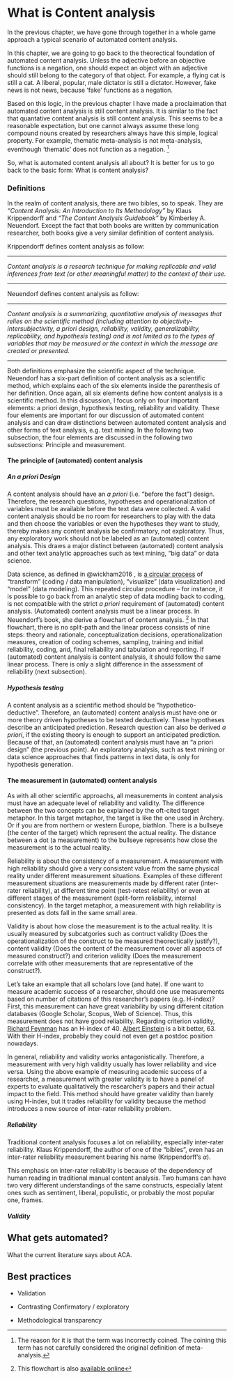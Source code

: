 # What is Content analysis

In the previous chapter, we have gone through together in a whole game approach a typical scenario of automated content analysis. 

In this chapter, we are going to go back to the theorectical foundation of automated content analysis. Unless the adjective before an objective functions is a negation, one should expect an object with an adjective should still belong to the category of that object. For example, a flying cat is still a cat. A liberal, popular, male dictator is still a dictator. However, fake news is not news, because 'fake' functions as a negation. 

Based on this logic, in the previous chapter I have made a proclaimation that automated content analysis is still content analysis. It is similar to the fact that quantative content analysis is still content analysis. This seems to be a reasonable expectation, but one cannot always assume these long compound nouns created by researchers always have this simple, logical property. For example, thematic meta-analysis is not meta-analysis, eventhough 'thematic' does not function as a negation. ^[The reason for it is that the term was incorrectly coined. The coining this term has not carefully considered the original definition of meta-analysis.]

So, what is automated content analysis all about? It is better for us to go back to the basic form: What is content analysis?

### Definitions

In the realm of content analysis, there are two bibles, so to speak. They are *"Content Analysis: An Introduction to Its Methodology"* by Klaus Krippendorff and *"The Content Analysis Guidebook"* by Kimberley A. Neuendorf. Except the fact that both books are written by communication researcher, both books give a very similar definition of content analysis. 

Krippendorff defines content analysis as follow:

---

*Content analysis is a research technique for making replicable and valid inferences from text (or other meaningful matter) to the context of their use.*

---

Neuendorf defines content analysis as follow:

---

*Content analysis is a summarizing, quantitative analysis of messages that relies on the scientific method (including attention to objectivity-intersubjectivity, a priori design, reliability, validity, generalizability, replicability, and hypothesis testing) and is not limited as to the types of variables that may be measured or the context in which the message are created or presented.*

---

Both definitions emphasize the scientific aspect of the technique. Neuendorf has a six-part definition of content analysis as a scientific method, which explains each of the six elements inside the parenthesis of her definition. Once again, all six elements define how content analysis is a scientific method. In this discussion, I focus only on four important elements: a priori design, hypothesis testing, reliability and validity. These four elements are important for our discussion of automated content analysis and can draw distinctions between automated content analysis and other forms of text analysis, e.g. text mining. In the following two subsection, the four elements are discussed in the following two subsections: Principle and measurement.

#### The principle of (automated) content analysis

##### An a priori Design

A content analysis should have an *a priori* (i.e. "before the fact") design. Therefore, the research questions, hypotheses and operationalization of variables must be available before the text data were collected. A valid content analysis should be no room for researchers to play with the data and then choose the variables or even the hypotheses they want to study, thereby makes any content analysis be confirmatory, not exploratory. Thus, any exploratory work should not be labeled as an (automated) content analysis. This draws a major distinct between (automated) content analysis and other text analytic approaches such as text mining, "big data" or data science. 

Data science, as defined in @wickham2016 , is [a circular process](https://r4ds.had.co.nz/explore-intro.html) of "transform" (coding / data manipulation), "visualize" (data visualization) and "model" (data modeling). This repeated circular procedure -- for instance, it is possible to go back from an analytic step of data modling back to coding, is not compatible with the strict *a priori* requirement of (automated) content analysis. (Automated) content analysis must be a linear process. In Neuendorf's book, she derive a flowchart of content analysis. ^[This flowchart is also [available online](https://academic.csuohio.edu/neuendorf_ka/content/flowchart.html)] In that flowchart, there is no split-path and the linear process consists of nine steps: theory and rationale, conceptualization decisions, operationalization measures, creation of coding schemes, sampling, training and initial reliability, coding, and, final reliability and tabulation and reporting. If (automated) content analysis is content analysis, it should follow the same linear process. There is only a slight difference in the assessment of reliability (next subsection).

##### Hypothesis testing

A content analysis as a scientific method should be "hypothetico-deductive". Therefore, an (automated) content analysis must have one or more theory driven hypotheses to be tested deductively. These hypotheses describe an anticipated prediction.  Research question can also be derived *a priori*, if the existing theory is enough to support an anticipated prediction. Because of that, an (automated) content analysis must have an "a priori design" (the previous point). An exploratory analysis, such as text mining or data science approaches that finds patterns in text data, is only for hypothesis generation.

#### The measurement in (automated) content analysis

As with all other scientific approachs, all measurements in content analysis must have an adequate level of reliability and validity. The difference between the two concepts can be explained by the oft-cited target metaphor. In this target metaphor, the target is like the one used in Archery. Or if you are from northern or western Europe, biathlon. There is a bullseye (the center of the target) which represent the actual reality. The distance between a dot (a measurement) to the bullseye represents how close the measurement is to the actual reality. 

Reliability is about the consistency of a measurement. A measurement with high reliability should give a very consistent value from the same physical reality under different measurement situations. Examples of these different measurement situations are measurements made by different rater (inter-rater reliability), at different time point (test-retest reliability) or even at different stages of the measurement (split-form reliability, internal consistency). In the target metaphor, a measurement with high reliability is presented as dots fall in the same small area.

Validity is about how close the measurement is to the actual reality. It is usually measured by subcatgories such as contruct validity (Does the operationalization of the construct to be measured theorectically justify?), content validity (Does the content of the measurement cover all aspects of measured construct?) and criterion validity (Does the measurement correlate with other measurements that are representative of the construct?).

Let's take an example that all scholars love (and hate). If one want to measure academic success of a researcher, should one use measurements based on number of citations of this researcher's papers (e.g. H-index)? First, this measurement can have great variability by using different citation databases (Google Scholar, Scopus, Web of Science). Thus, this measurement does not have good reliability. Regarding criterion validity, [Richard Feynman](https://scholar.google.com/citations?user=B7vSqZsAAAAJ&hl=en) has an H-index of 40. [Albert Einstein](https://scholar.google.com/citations?user=qc6CJjYAAAAJ&hl=en) is a bit better, 63. With their H-index, probably they could not even get a postdoc position nowadays.

In general, reliability and validity works antagonistically. Therefore, a measurement with very high validity usually has lower reliability and vice versa. Using the above example of measuring academic success of a researcher, a measurement with greater validity is to have a panel of experts to evaluate qualitatively the researcher's papers and their actual impact to the field. This method should have greater validity than barely using H-index, but it trades reliability for validity because the method introduces a new source of inter-rater reliability problem.

##### Reliability

Traditional content analysis focuses a lot on reliability, especially inter-rater reliability. Klaus Krippendorff, the author of one of the "bibles", even has an inter-rater reliability measurement bearing his name (Krippendorff's $\alpha$).

This emphasis on inter-rater reliability is because of the dependency of human reading in traditional manual content analysis. Two humans can have two very different understandings of the same constructs, especially latent ones such as sentiment, liberal, populistic, or probably the most popular one, frames.

##### Validity



## What gets automated?

What the current literature says about ACA.

## Best practices

* Validation

* Contrasting Confirmatory / exploratory

* Methodological transparency

